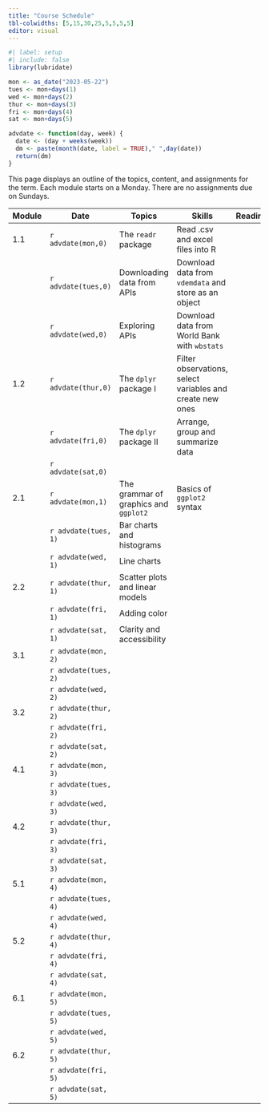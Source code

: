 ```yaml
---
title: "Course Schedule"
tbl-colwidths: [5,15,30,25,5,5,5,5]
editor: visual
---
```


```r
#| label: setup
#| include: false
library(lubridate)

mon <- as_date("2023-05-22")
tues <- mon+days(1)
wed <- mon+days(2)
thur <- mon+days(3)
fri <- mon+days(4)
sat <- mon+days(5)

advdate <- function(day, week) {
  date <- (day + weeks(week))
  dm <- paste(month(date, label = TRUE)," ",day(date))
  return(dm)  
} 
```

This page displays an outline of the topics, content, and assignments for the term. Each module starts on a Monday. There are no assignments due on Sundays.

| Module | Date                 | Topics                                | Skills                                                    | Readings | Videos | Slides | Assignments |
|---------|---------|---------|---------------|---------|---------|---------|---------|
| 1.1    | `r advdate(mon,0)`   | The `readr` package                   | Read .csv and excel files into R                          |          |        |        |             |
|        | `r advdate(tues,0)`  | Downloading data from APIs            | Download data from `vdemdata` and store as an object      |          |        |        |             |
|        | `r advdate(wed,0)`   | Exploring APIs                        | Download data from World Bank with `wbstats`              |          |        |        |             |
| 1.2    | `r advdate(thur,0)`  | The `dplyr` package I                 | Filter observations, select variables and create new ones |          |        |        |             |
|        | `r advdate(fri,0)`   | The `dplyr` package II                | Arrange, group and summarize data                         |          |        |        |             |
|        | `r advdate(sat,0)`   |                                       |                                                           |          |        |        |             |
| 2.1    | `r advdate(mon,1)`   | The grammar of graphics and `ggplot2` | Basics of `ggplot2` syntax                                |          |        |        |             |
|        | `r advdate(tues, 1)` | Bar charts and histograms             |                                                           |          |        |        |             |
|        | `r advdate(wed, 1)`  | Line charts                           |                                                           |          |        |        |             |
| 2.2    | `r advdate(thur, 1)` | Scatter plots and linear models       |                                                           |          |        |        |             |
|        | `r advdate(fri, 1)`  | Adding color                          |                                                           |          |        |        |             |
|        | `r advdate(sat, 1)`  | Clarity and accessibility             |                                                           |          |        |        |             |
| 3.1    | `r advdate(mon, 2)`  |                                       |                                                           |          |        |        |             |
|        | `r advdate(tues, 2)` |                                       |                                                           |          |        |        |             |
|        | `r advdate(wed, 2)`  |                                       |                                                           |          |        |        |             |
| 3.2    | `r advdate(thur, 2)` |                                       |                                                           |          |        |        |             |
|        | `r advdate(fri, 2)`  |                                       |                                                           |          |        |        |             |
|        | `r advdate(sat, 2)`  |                                       |                                                           |          |        |        |             |
| 4.1    | `r advdate(mon, 3)`  |                                       |                                                           |          |        |        |             |
|        | `r advdate(tues, 3)` |                                       |                                                           |          |        |        |             |
|        | `r advdate(wed, 3)`  |                                       |                                                           |          |        |        |             |
| 4.2    | `r advdate(thur, 3)` |                                       |                                                           |          |        |        |             |
|        | `r advdate(fri, 3)`  |                                       |                                                           |          |        |        |             |
|        | `r advdate(sat, 3)`  |                                       |                                                           |          |        |        |             |
| 5.1    | `r advdate(mon, 4)`  |                                       |                                                           |          |        |        |             |
|        | `r advdate(tues, 4)` |                                       |                                                           |          |        |        |             |
|        | `r advdate(wed, 4)`  |                                       |                                                           |          |        |        |             |
| 5.2    | `r advdate(thur, 4)` |                                       |                                                           |          |        |        |             |
|        | `r advdate(fri, 4)`  |                                       |                                                           |          |        |        |             |
|        | `r advdate(sat, 4)`  |                                       |                                                           |          |        |        |             |
| 6.1    | `r advdate(mon, 5)`  |                                       |                                                           |          |        |        |             |
|        | `r advdate(tues, 5)` |                                       |                                                           |          |        |        |             |
|        | `r advdate(wed, 5)`  |                                       |                                                           |          |        |        |             |
| 6.2    | `r advdate(thur, 5)` |                                       |                                                           |          |        |        |             |
|        | `r advdate(fri, 5)`  |                                       |                                                           |          |        |        |             |
|        | `r advdate(sat, 5)`  |                                       |                                                           |          |        |        |             |
